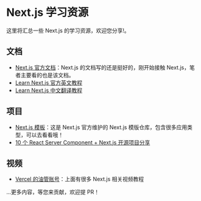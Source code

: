 
# Next.js 学习资源

这里将汇总一些 Next.js 的学习资源，欢迎您分享!。

## 文档

* [Next.js 官方文档](https://nextjs.org/docs)：Next.js 的文档写的还是挺好的，刚开始接触 Next.js，笔者主要看的也是该文档。
* [Learn Next.js 官方英文教程](https://nextjs.org/learn)
* [Learn Next.js 中文翻译教程](https://qufei1993.github.io/nextjs-learn-cn/)

## 项目
* [Next.js 模板](https://vercel.com/templates?framework=next.js)：这是 Next.js 官方维护的 Next.js 模版仓库，包含很多应用类型，可以去看看哦！
* [10 个 React Server Component + Next.js 开源项目分享](https://mp.weixin.qq.com/s/hTM4hhL-ytcLJO-r8n_46w)

## 视频

* [Vercel 的油管账号](https://www.youtube.com/@VercelHQ/videos)：上面有很多 Next.js 相关视频教程

...更多内容，等您来贡献，欢迎提 PR！

<FollowMe />

